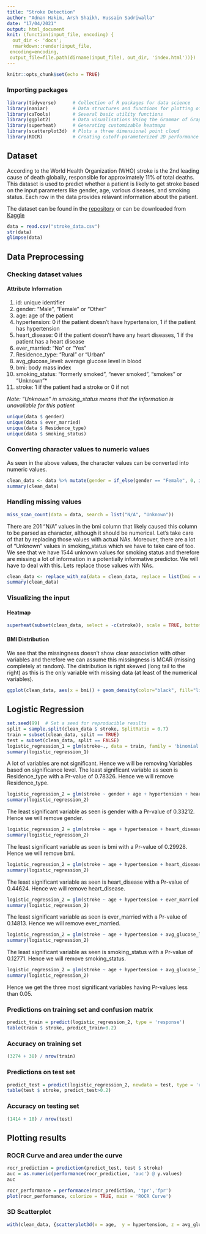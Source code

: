 ```yaml
---
title: "Stroke Detection"
author: "Adnan Hakim, Arsh Shaikh, Hussain Sadriwalla"
date: "17/04/2021"
output: html_document
knit: (function(input_file, encoding) {
  out_dir <- 'docs';
  rmarkdown::render(input_file,
 encoding=encoding,
 output_file=file.path(dirname(input_file), out_dir, 'index.html'))})
---
```


```r
knitr::opts_chunk$set(echo = TRUE)
```

### Importing packages

```r
library(tidyverse)      # Collection of R packages for data science
library(naniar)         # Data structures and functions for plotting of missing values
library(caTools)        # Several basic utility functions
library(ggplot2)        # Data visualisations Using the Grammar of Graphics
library(superheat)      # Generating customizable heatmaps
library(scatterplot3d)  # Plots a three dimensional point cloud
library(ROCR)           # Creating cutoff-parameterized 2D performance curves 
```

## Dataset

According to the World Health Organization (WHO) stroke is the 2nd leading cause of death globally, responsible for approximately 11% of total deaths. This dataset is used to predict whether a patient is likely to get stroke based on the input parameters like gender, age, various diseases, and smoking status. Each row in the data provides relavant information about the patient. 

The dataset can be found in the [repository](https://github.com/adnanhakim/stroke-detection) or can be downloaded from [Kaggle](https://www.kaggle.com/fedesoriano/stroke-prediction-dataset)

```r
data = read.csv("stroke_data.csv")
str(data)
glimpse(data)
```

## Data Preprocessing
### Checking dataset values

#### Attribute Information
1. id: unique identifier
1. gender: "Male", "Female" or "Other"
1. age: age of the patient
1. hypertension: 0 if the patient doesn't have hypertension, 1 if the patient has hypertension
1. heart_disease: 0 if the patient doesn't have any heart diseases, 1 if the patient has a heart disease
1. ever_married: "No" or "Yes"
1. Residence_type: "Rural" or "Urban"
1. avg_glucose_level: average glucose level in blood
1. bmi: body mass index
1. smoking_status: "formerly smoked", "never smoked", "smokes" or "Unknown"*
1. stroke: 1 if the patient had a stroke or 0 if not

*Note: "Unknown" in smoking_status means that the information is unavailable for this patient*

```r
unique(data $ gender)
unique(data $ ever_married) 
unique(data $ Residence_type)
unique(data $ smoking_status)
```

### Converting character values to numeric values

As seen in the above values, the character values can be converted into numeric values.

```r
clean_data <- data %>% mutate(gender = if_else(gender == "Female", 0, if_else(gender == "Male", 1, 2)), ever_married = if_else(ever_married == "Yes", 1, 0), Residence_type = if_else(Residence_type == "Rural", 0, 1), smoking_status = if_else(smoking_status == "never smoked", 0, if_else(smoking_status == "formerly smoked", 1, if_else(smoking_status == "smokes", 2, 3))))
summary(clean_data)
```

### Handling missing values

```r
miss_scan_count(data = data, search = list("N/A", "Unknown"))
```

There are 201 "N/A" values in the bmi column that likely caused this column to be parsed as character, although it should be numerical. Let's take care of that by replacing those values with actual NAs. Moreover, there are a lot of "Unknown" values in smoking_status which we have to take care of too. We see that we have 1544 unknown values for smoking status and therefore are missing a lot of information in a potentially informative predictor. We will have to deal with this. Lets replace those values with NAs.

```r
clean_data <- replace_with_na(data = clean_data, replace = list(bmi = c("N/A"), smoking_status = c(3))) %>% mutate(bmi = as.numeric(bmi))
summary(clean_data)
```

### Visualizing the input

#### Heatmap

```r
superheat(subset(clean_data, select = -c(stroke)), scale = TRUE, bottom.label.size = 0.5, bottom.label.text.angle = 90, bottom.label.text.size = 3)
```

#### BMI Distribution

We see that the missingness doesn't show clear association with other variables and therefore we can assume this missingness is MCAR (missing completely at random). The distribution is right skewed (long tail to the right) as this is the only variable with missing data (at least of the numerical variables). 

```r
ggplot(clean_data, aes(x = bmi)) + geom_density(color="black", fill="lightblue") + labs(title = "Distribution of BMI") 
```

## Logistic Regression
```r
set.seed(99)  # Set a seed for reproducible results
split = sample.split(clean_data $ stroke, SplitRatio = 0.7)
train = subset(clean_data, split == TRUE)
test = subset(clean_data, split == FALSE)
logistic_regression_1 = glm(stroke~., data = train, family = 'binomial')
summary(logistic_regression_1)
```

A lot of variables are not significant. Hence we will be removing Variables based on significance level. The least significant variable as seen is Residence_type with a Pr-value of 0.78326. Hence we will remove Residence_type.

```r
logistic_regression_2 = glm(stroke ~ gender + age + hypertension + heart_disease + ever_married + avg_glucose_level + bmi + smoking_status, data = train, family = 'binomial')
summary(logistic_regression_2)
```

The least significant variable as seen is gender with a Pr-value of 0.33212. Hence we will remove gender.

```r
logistic_regression_2 = glm(stroke ~ age + hypertension + heart_disease + ever_married + avg_glucose_level + bmi + smoking_status, data = train, family = 'binomial')
summary(logistic_regression_2)
```

The least significant variable as seen is bmi with a Pr-value of 0.29928. Hence we will remove bmi.

```r
logistic_regression_2 = glm(stroke ~ age + hypertension + heart_disease + ever_married + avg_glucose_level + smoking_status, data = train, family = 'binomial')
summary(logistic_regression_2)
```

The least significant variable as seen is heart_disease with a Pr-value of 0.44624. Hence we will remove heart_disease.

```r
logistic_regression_2 = glm(stroke ~ age + hypertension + ever_married + avg_glucose_level + smoking_status, data = train, family = 'binomial')
summary(logistic_regression_2)
```

The least significant variable as seen is ever_married with a Pr-value of 0.14813. Hence we will remove ever_married.

```r
logistic_regression_2 = glm(stroke ~ age + hypertension + avg_glucose_level + smoking_status, data = train, family = 'binomial')
summary(logistic_regression_2)
```

The least significant variable as seen is smoking_status with a Pr-value of 0.12771. Hence we will remove smoking_status.

```r
logistic_regression_2 = glm(stroke ~ age + hypertension + avg_glucose_level, data = train, family = 'binomial')
summary(logistic_regression_2)
```

Hence we get the three most significant variables having Pr-values less than 0.05.

### Predictions on training set and confusion matrix

```r
predict_train = predict(logistic_regression_2, type = 'response')
table(train $ stroke, predict_train>0.2)
```

### Accuracy on training set

```r
(3274 + 38) / nrow(train)
```

### Predictions on test set

```r
predict_test = predict(logistic_regression_2, newdata = test, type = 'response')
table(test $ stroke, predict_test>0.2)
```

### Accuracy on testing set

```r
(1414 + 18) / nrow(test)
```

## Plotting results

### ROCR Curve and area under the curve

```r
rocr_prediction = prediction(predict_test, test $ stroke)
auc = as.numeric(performance(rocr_prediction, 'auc') @ y.values)
auc
```

```r
rocr_performance = performance(rocr_prediction, 'tpr','fpr')
plot(rocr_performance, colorize = TRUE, main = 'ROCR Curve')
```

### 3D Scatterplot

```r
with(clean_data, {scatterplot3d(x = age,  y = hypertension, z = avg_glucose_level, main = "Stroke Detection Scatterplot")})
```

